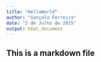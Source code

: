 ```yaml
---
title: "HelloWorld"
author: "Gonçalo Ferreira"
date: "2 de Julho de 2015"
output: html_document
---
```


## This is a markdown file
